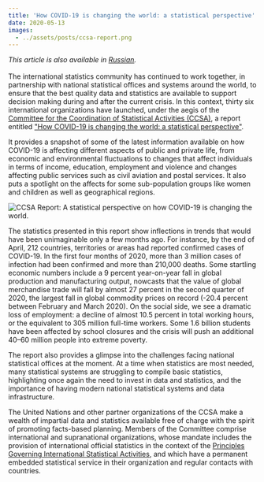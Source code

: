 ```yaml
---
title: 'How COVID-19 is changing the world: a statistical perspective'
date: 2020-05-13
images:
  - ../assets/posts/ccsa-report.png
---
```



_This article is also available in [Russian](/report-ccsa-RU.pdf)._<br/><br/>
The international statistics community has continued to work together, in
partnership with national statistical offices and systems around the world, to
ensure that the best quality data and statistics are available to support
decision making during and after the current crisis. In this context, thirty six
international organizations have launched, under the aegis of the
[Committee for the Coordination of Statistical Activities (CCSA)](https://unstats.un.org/unsd/ccsa/),
a report entitled
["How COVID-19 is changing the world: a statistical perspective"](https://unstats.un.org/unsd/ccsa/documents/covid19-report-ccsa.pdf).

It provides a snapshot of some of the latest information available on how
COVID-19 is affecting different aspects of public and private life, from
economic and environmental fluctuations to changes that affect individuals in
terms of income, education, employment and violence and changes affecting public
services such as civil aviation and postal services. It also puts a spotlight on
the affects for some sub-population groups like women and children as well as
geographical regions.

<Box mb={3}>
  <Img
    fluid={props.images[0]}
    title="CCSA Report: A statistical perspective on how COVID-19 is changing the world."
    alt="CCSA Report: A statistical perspective on how COVID-19 is changing the world."
  />
</Box>

The statistics presented in this report show inflections in trends that would
have been unimaginable only a few months ago. For instance, by the end of April,
212 countries, territories or areas had reported confirmed cases of COVID-19. In
the first four months of 2020, more than 3 million cases of infection had been
confirmed and more than 210,000 deaths. Some startling economic numbers include
a 9 percent year-on-year fall in global production and manufacturing output,
nowcasts that the value of global merchandise trade will fall by almost 27
percent in the second quarter of 2020, the largest fall in global commodity
prices on record (-20.4 percent between February and March 2020). On the social
side, we see a dramatic loss of employment: a decline of almost 10.5 percent in
total working hours, or the equivalent to 305 million full-time workers. Some
1.6 billion students have been affected by school closures and the crisis will
push an additional 40–60 million people into extreme poverty.

The report also provides a glimpse into the challenges facing national
statistical offices at the moment. At a time when statistics are most needed,
many statistical systems are struggling to compile basic statistics,
highlighting once again the need to invest in data and statistics, and the
importance of having modern national statistical systems and data
infrastructure.

The United Nations and other partner organizations of the CCSA make a wealth of
impartial data and statistics available free of charge with the spirit of
promoting facts-based planning. Members of the Committee comprise international
and supranational organizations, whose mandate includes the provision of
international official statistics in the context of the
[Principles Governing International Statistical Activities](https://unstats.un.org/unsd/ccsa/principles_stat_activities/),
and which have a permanent embedded statistical service in their organization
and regular contacts with countries.
